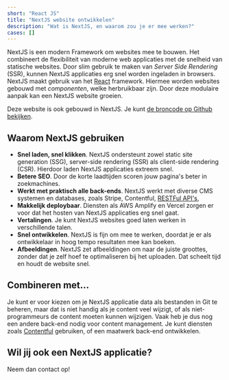 ```yaml
---
short: "React JS"
title: "NextJS website ontwikkelen"
description: "Wat is NextJS, en waarom zou je er mee werken?"
cases: []
---
```


NextJS is een modern Framework om websites mee te bouwen.
Het combineert de flexibiliteit van moderne web applicaties met de snelheid van statische websites.
Door slim gebruik te maken van _Server Side Rendering_ (SSR), kunnen NextJS applicaties erg snel worden ingeladen in browsers.
NextJS maakt gebruik van het [React](/nl/tech/react) framework.
Hiermee worden websites gebouwd met _componenten_, welke herbruikbaar zijn.
Door deze modulaire aanpak kan een NextJS website groeien.

Deze website is ook gebouwd in NextJS.
Je kunt [de broncode op Github bekijken](https://github.com/ontola/home).

## Waarom NextJS gebruiken

- **Snel laden, snel klikken**. NextJS ondersteunt zowel static site generation (SSG), server-side rendering (SSR) als client-side rendering (CSR). Hierdoor laden NextJS applicaties extreem snel.
- **Betere SEO**. Door de korte laadtijden scoren jouw pagina's beter in zoekmachines.
- **Werkt met praktisch alle back-ends**. NextJS werkt met diverse CMS systemen en databases, zoals Stripe, Contentful, [RESTFul API's](/nl/blog/api-design),
- **Makkelijk deploybaar**. Diensten als AWS Amplify en Vercel zorgen er voor dat het hosten van NextJS applicaties erg snel gaat.
- **Vertalingen**. Je kunt NextJS websites goed laten werken in verschillende talen.
- **Snel ontwikkelen**. NextJS is fijn om mee te werken, doordat je er als ontwikkelaar in hoog tempo resultaten mee kan boeken.
- **Afbeeldingen**. NextJS zet afbeeldingen om naar de juiste groottes, zonder dat je zelf hoef te optimaliseren bij het uploaden. Dat scheelt tijd en houdt de website snel.

## Combineren met...

Je kunt er voor kiezen om je NextJS applicatie data als bestanden in Git te beheren, maar dat is niet handig als je content veel wijzigt, of als niet-programmeurs de content moeten kunnen wijzigen.
Vaak heb je dus nog een andere back-end nodig voor content management.
Je kunt diensten zoals [Contentful](https://www.contentful.com/developers/docs/compose/building-a-website-with-compose/) gebruiken, of een maatwerk back-end ontwikkelen.

## Wil jij ook een NextJS applicatie?

Neem dan contact op!
